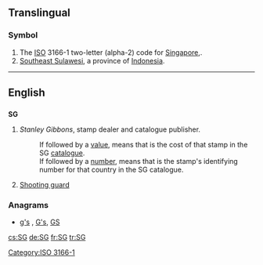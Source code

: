 {{also|sg|Sg|.sg}}
==Translingual==

===Symbol===
{{head|mul|symbol}}
# The [[ISO]] 3166-1 two-letter (alpha-2) code for [[Singapore]],.
# [[Southeast Sulawesi]], a province of [[Indonesia]].

[[Category:ISO 3166-1]]
----
==English==

==={{initialism-old|en}}===
'''SG'''

# {{philately}} ''Stanley Gibbons'', stamp dealer and catalogue publisher.
#: If followed by a [[value]], means that is the cost of that stamp in the SG [[catalogue]].
#: If followed by a [[number]], means that is the stamp's identifying number for that country in the SG catalogue.
# {{basketball}} [[shooting guard|Shooting guard]]

===Anagrams===
* [[g's#English|g's]] , [[G's#English|G's]], [[GS#English|GS]]

[[cs:SG]]
[[de:SG]]
[[fr:SG]]
[[tr:SG]]